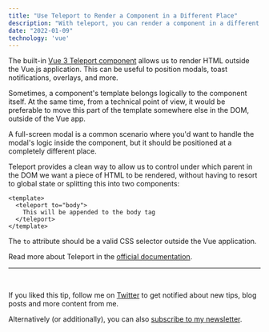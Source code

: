 ```yaml
---
title: "Use Teleport to Render a Component in a Different Place"
description: "With teleport, you can render a component in a different place in the DOM tree, even if this place is not in your app's scope."
date: "2022-01-09"
technology: 'vue'
---
```


The built-in [Vue 3 Teleport component](https://v3.vuejs.org/guide/teleport.html#teleport) allows us to render HTML outside
the Vue.js application. This can be useful to position modals, toast notifications, overlays, and more.

Sometimes, a component's template belongs logically to the component itself.
At the same time, from a technical point of view, it would be preferable to move this part of the template somewhere else in the DOM, outside of the Vue app.

A full-screen modal is a common scenario where you'd want to handle the modal's logic inside the component, but it should be positioned at a completely different place.

Teleport provides a clean way to allow us to control under which parent in the DOM we want a piece of HTML to be rendered,
without having to resort to global state or splitting this into two components:

```vue
<template>
  <teleport to="body">
    This will be appended to the body tag
  </teleport>
</template>
```

The `to` attribute should be a valid CSS selector outside the Vue application.

Read more about Teleport in the [official documentation](https://v3.vuejs.org/guide/teleport.html#teleport).

---
<br/>

If you liked this tip, follow me on [Twitter](https://twitter.com/mokkapps) to get notified about new tips, blog posts and more content from me.

Alternatively (or additionally), you can also [subscribe to my newsletter](https://mokkapps.de/newsletter).

